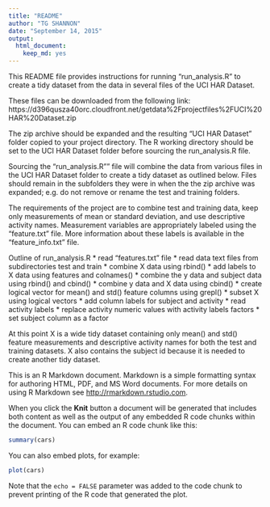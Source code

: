 ```yaml
---
title: "README"
author: "TG SHANNON"
date: "September 14, 2015"
output: 
  html_document: 
    keep_md: yes
---
```

This README file provides instructions for running "run_analysis.R" to create a tidy dataset from the data in several files of the UCI HAR Dataset.

These files can be downloaded from the following link:
https://d396qusza40orc.cloudfront.net/getdata%2Fprojectfiles%2FUCI%20HAR%20Dataset.zip 

The zip archive should be expanded and the resulting "UCI HAR Dataset" folder copied to your project directory. The R working directory should be set to the UCI HAR Dataset folder before sourcing the run_analysis.R file.

Sourcing the "run_analysis.R"" file will combine the data from various files in the UCI HAR Dataset folder to create a tidy dataset as outlined below. Files should remain in the subfolders they were in when the the zip archive was expanded; e.g. do not remove or rename the test and training folders.

The requirements of the project are to combine test and training data, keep only measurements of mean or standard deviation, and use descriptive activity names. Measurement variables are appropriately labeled using the "feature.txt" file. More information about these labels is available in the "feature_info.txt" file.

Outline of run_analysis.R
* read "features.txt" file
* read data text files from subdirectories test and train
* combine X data using rbind()
* add labels to X data using features and colnames()
* combine the y data and subject data using rbind() and cbind()
* combine y data and X data using cbind()
* create logical vector for mean() and std() feature columns using grepl()
* subset X using logical vectors
* add column labels for subject and activity
* read activity labels 
* replace activity numeric values with activity labels factors
* set subject column as a factor

At this point X is a wide tidy dataset containing only mean() and std() feature measurements and descriptive activity names for both the test and training datasets. X also contains the subject id because it is needed to create another tidy dataset.








This is an R Markdown document. Markdown is a simple formatting syntax for authoring HTML, PDF, and MS Word documents. For more details on using R Markdown see <http://rmarkdown.rstudio.com>.

When you click the **Knit** button a document will be generated that includes both content as well as the output of any embedded R code chunks within the document. You can embed an R code chunk like this:

```r
summary(cars)
```

You can also embed plots, for example:

```r
plot(cars)
```

Note that the `echo = FALSE` parameter was added to the code chunk to prevent printing of the R code that generated the plot.
